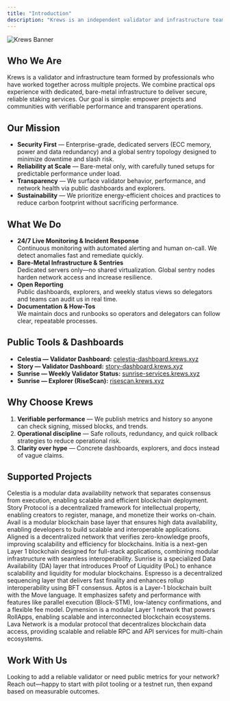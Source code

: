 ```yaml
---
title: "Introduction"
description: "Krews is an independent validator and infrastructure team. We run high-performance Proof-of-Stake validators on multiple networks and publish open dashboards, explorers, and documentation so anyone can verify performance, uptime, and network health."
---
```


![Krews Banner](/images/banner.png)

## Who We Are

Krews is a validator and infrastructure team formed by professionals who have worked together across multiple projects. We combine practical ops experience with dedicated, bare-metal infrastructure to deliver secure, reliable staking services. Our goal is simple: empower projects and communities with verifiable performance and transparent operations.

## Our Mission

- **Security First** — Enterprise-grade, dedicated servers (ECC memory, power and data redundancy) and a global sentry topology designed to minimize downtime and slash risk.
- **Reliability at Scale** — Bare-metal only, with carefully tuned setups for predictable performance under load.
- **Transparency** — We surface validator behavior, performance, and network health via public dashboards and explorers.
- **Sustainability** — We prioritize energy-efficient choices and practices to reduce carbon footprint without sacrificing performance.

## What We Do

- **24/7 Live Monitoring & Incident Response**\
  Continuous monitoring with automated alerting and human on-call. We detect anomalies fast and remediate quickly.
- **Bare-Metal Infrastructure & Sentries**\
  Dedicated servers only—no shared virtualization. Global sentry nodes harden network access and increase resilience.
- **Open Reporting**\
  Public dashboards, explorers, and weekly status views so delegators and teams can audit us in real time.
- **Documentation & How-Tos**\
  We maintain docs and runbooks so operators and delegators can follow clear, repeatable processes.

## Public Tools & Dashboards

- **Celestia — Validator Dashboard:** [celestia-dashboard.krews.xyz](https://celestia-dashboard.krews.xyz/celestia/validators) <Icon icon="arrow-up-right" />
- **Story — Validator Dashboard:** [story-dashboard.krews.xyz](https://story-dashboard.krews.xyz/story/validators) <Icon icon="arrow-up-right" />
- **Sunrise — Weekly Validator Status:** [sunrise-services.krews.xyz](https://sunrise-services.krews.xyz/sunrise/validator-status?year=2025&week=37&sortBy=signed_blocks&dir=desc) <Icon icon="arrow-up-right" />
- **Sunrise — Explorer (RiseScan):** [risescan.krews.xyz](https://risescan.krews.xyz/sunrise) <Icon icon="arrow-up-right" />

## Why Choose Krews

1. **Verifiable performance** — We publish metrics and history so anyone can check signing, missed blocks, and trends.
2. **Operational discipline** — Safe rollouts, redundancy, and quick rollback strategies to reduce operational risk.
3. **Clarity over hype** — Concrete dashboards, explorers, and docs instead of vague claims.

## **Supported Projects**

<div className="rounded-card">
<CardGroup cols={2}>
  <Card title="Celestia" icon="https://cloudflare-snapshots.krews.xyz/celestia.png" iconType="solid" href="https://docs.krews.xyz/networks/celestia">
    Celestia is a modular data availability network that separates consensus from execution, enabling scalable and efficient blockchain deployment.
  </Card>
  <Card title="Story" icon="https://cloudflare-snapshots.krews.xyz/story.png" iconType="solid" href="https://docs.krews.xyz/networks/story">
    Story Protocol is a decentralized framework for intellectual property, enabling creators to register, manage, and monetize their works on-chain.
  </Card>
  <Card title="Avail" icon="https://cloudflare-snapshots.krews.xyz/avail.png" iconType="solid" href="https://docs.krews.xyz/networks/avail">
    Avail is a modular blockchain base layer that ensures high data availability, enabling developers to build scalable and interoperable applications.
  </Card>
  <Card title="Aligned" icon="https://cloudflare-snapshots.krews.xyz/aligned.png" iconType="solid" href="https://docs.krews.xyz/networks/aligned">
    Aligned is a decentralized network that verifies zero-knowledge proofs, improving scalability and efficiency for blockchains.
  </Card>
  <Card title="Initia" icon="https://cloudflare-snapshots.krews.xyz/initia.png" iconType="solid" href="https://docs.krews.xyz/networks/initia">
    Initia is a next-gen Layer 1 blockchain designed for full-stack applications, combining modular infrastructure with seamless interoperability.
  </Card>
  <Card title="Sunrise" icon="https://cloudflare-snapshots.krews.xyz/sunrise.png" iconType="solid" href="https://docs.krews.xyz/networks/sunrise">
    Sunrise is a specialized Data Availability (DA) layer that introduces Proof of Liquidity (PoL) to enhance scalability and liquidity for modular blockchains.
  </Card>
  <Card title="Espresso" icon="https://cloudflare-snapshots.krews.xyz/espresso.png" iconType="solid" href="https://docs.krews.xyz/networks/espresso">
    Espresso is a decentralized sequencing layer that delivers fast finality and enhances rollup interoperability using BFT consensus.
  </Card>
  <Card title="Aptos" icon="https://cloudflare-snapshots.krews.xyz/aptos.png" iconType="solid" href="https://docs.krews.xyz/networks/aptos">
    Aptos is a Layer-1 blockchain built with the Move language. It emphasizes safety and performance with features like parallel execution (Block-STM), low-latency confirmations, and a flexible fee model.
  </Card>
  <Card title="Dymension" icon="https://cloudflare-snapshots.krews.xyz/dymension.png" iconType="solid" href="https://docs.krews.xyz/networks/dymension">
    Dymension is a modular Layer 1 network that powers RollApps, enabling scalable and interconnected blockchain ecosystems.
  </Card>
  <Card title="Lava" icon="https://cloudflare-snapshots.krews.xyz/lava.png" iconType="solid" href="https://docs.krews.xyz/networks/lava">
    Lava Network is a modular protocol that decentralizes blockchain data access, providing scalable and reliable RPC and API services for multi-chain ecosystems.
  </Card>
</CardGroup>

</div>

## Work With Us

Looking to add a reliable validator or need public metrics for your network? Reach out—happy to start with pilot tooling or a testnet run, then expand based on measurable outcomes.

<Steps>
  <Step title="New Step">
    
  </Step>
</Steps>